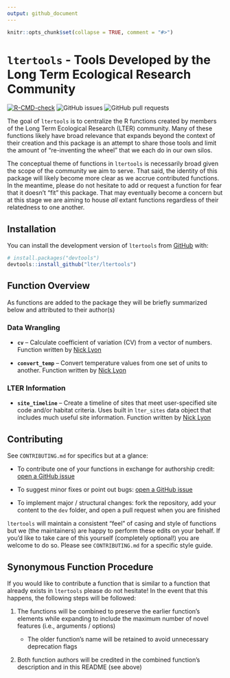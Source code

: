 ```yaml
---
output: github_document
---
```


<!-- README.md is generated from README.Rmd. Please edit that file -->

```r
knitr::opts_chunk$set(collapse = TRUE, comment = "#>")
```

# `ltertools` - Tools Developed by the Long Term Ecological Research Community

<!-- badges: start -->
[![R-CMD-check](https://github.com/lter/ltertools/actions/workflows/R-CMD-check.yaml/badge.svg)](https://github.com/lter/ltertools/actions/workflows/R-CMD-check.yaml)
![GitHub issues](https://img.shields.io/github/issues-raw/lter/ltertools)
![GitHub pull
requests](https://img.shields.io/github/issues-pr/lter/ltertools)
<!-- badges: end -->

The goal of `ltertools` is to centralize the R functions created by members of the Long Term Ecological Research (LTER) community. Many of these functions likely have broad relevance that expands beyond the context of their creation and this package is an attempt to share those tools and limit the amount of "re-inventing the wheel" that we each do in our own silos.

The conceptual theme of functions in `ltertools` is necessarily broad given the scope of the community we aim to serve. That said, the identity of this package will likely become more clear as we accrue contributed functions. In the meantime, please do not hesitate to add or request a function for fear that it doesn't "fit" this package. That may eventually become a concern but at this stage we are aiming to house _all_ extant functions regardless of their relatedness to one another.

## Installation

You can install the development version of `ltertools` from [GitHub](https://github.com/) with: 

``` r
# install.packages("devtools")
devtools::install_github("lter/ltertools")
```

## Function Overview

As functions are added to the package they will be briefly summarized below and attributed to their author(s)

### Data Wrangling

- **`cv`** -- Calculate coefficient of variation (CV) from a vector of numbers. Function written by [Nick Lyon](https://njlyon0.github.io/)

- **`convert_temp`** -- Convert temperature values from one set of units to another. Function written by [Nick Lyon](https://njlyon0.github.io/)

### LTER Information

- **`site_timeline`** -- Create a timeline of sites that meet user-specified site code and/or habitat criteria. Uses built in `lter_sites` data object that includes much useful site information. Function written by [Nick Lyon](https://njlyon0.github.io/)

## Contributing

See `CONTRIBUTING.md` for specifics but at a glance:

 - To contribute one of your functions in exchange for authorship credit: [open a GitHub issue](https://github.com/lter/ltertools/issues)

 - To suggest minor fixes or point out bugs: [open a GitHub issue](https://github.com/lter/ltertools/issues)

 - To implement major / structural changes: fork the repository, add your content to the `dev` folder, and open a pull request when you are finished

`ltertools` will maintain a consistent "feel" of casing and style of functions but we (the maintainers) are happy to perform these edits on your behalf. If you'd like to take care of this yourself (completely optional!) you are welcome to do so. Please see `CONTRIBUTING.md` for a specific style guide.

## Synonymous Function Procedure

If you would like to contribute a function that is similar to a function that already exists in `ltertools` please do not hesitate! In the event that this happens, the following steps will be followed:

1. The functions will be combined to preserve the earlier function's elements while expanding to include the maximum number of novel features (i.e., arguments / options)

    - The older function's name will be retained to avoid unnecessary deprecation flags

2. Both function authors will be credited in the combined function's description and in this README (see above)
